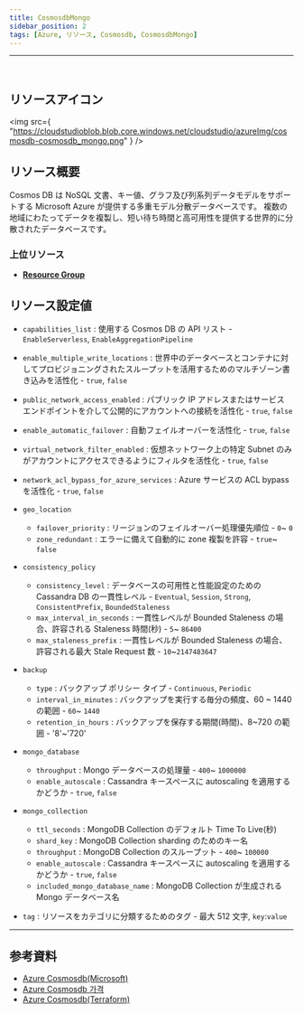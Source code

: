 ```yaml
---
title: CosmosdbMongo
sidebar_position: 2
tags: [Azure, リソース, Cosmosdb, CosmosdbMongo]
---
```


<hr />
<br />

## リソースアイコン

<img
    src={
        "https://cloudstudioblob.blob.core.windows.net/cloudstudio/azureImg/cosmosdb-cosmosdb_mongo.png"
    }
/>

## リソース概要

Cosmos DB は NoSQL 文書、キー値、グラフ及び列系列データモデルをサポートする Microsoft Azure が提供する多重モデル分散データベースです。
複数の地域にわたってデータを複製し、短い待ち時間と高可用性を提供する世界的に分散されたデータベースです。

### 上位リソース

-   [**Resource Group**](https://docs.cstudio.app/docs/resource/azure/Base/ResourceGroup)

## リソース設定値

-   `capabilities_list` : 使用する Cosmos DB の API リスト - `EnableServerless`, `EnableAggregationPipeline`

-   `enable_multiple_write_locations` : 世界中のデータベースとコンテナに対してプロビジョニングされたスループットを活用するためのマルチゾーン書き込みを活性化 - `true`, `false`

-   `public_network_access_enabled` : パブリック IP アドレスまたはサービス エンドポイントを介して公開的にアカウントへの接続を活性化 - `true`, `false`

-   `enable_automatic_failover` : 自動フェイルオーバーを活性化 - `true`, `false`

-   `virtual_network_filter_enabled` : 仮想ネットワーク上の特定 Subnet のみがアカウントにアクセスできるようにフィルタを活性化 - `true`, `false`

-   `network_acl_bypass_for_azure_services` : Azure サービスの ACL bypass を活性化 - `true`, `false`

-   `geo_location`

    -   `failover_priority` : リージョンのフェイルオーバー処理優先順位 - `0`~ `0`
    -   `zone_redundant` : エラーに備えて自動的に zone 複製を許容 - `true`~ `false`

-   `consistency_policy`

    -   `consistency_level` : データベースの可用性と性能設定のための Cassandra DB の一貫性レベル - `Eventual`, `Session`, `Strong`, `ConsistentPrefix`, `BoundedStaleness`
    -   `max_interval_in_seconds` : 一貫性レベルが Bounded Staleness の場合、許容される Staleness 時間(秒) - `5`~ `86400`
    -   `max_staleness_prefix` : 一貫性レベルが Bounded Staleness の場合、許容される最大 Stale Request 数 - `10`~`2147483647`

-   `backup`

    -   `type` : バックアップ ポリシー タイプ - `Continuous`, `Periodic`
    -   `interval_in_minutes` : バックアップを実行する毎分の頻度、60 ~ 1440 の範囲 - `60`~ `1440`
    -   `retention_in_hours` : バックアップを保存する期間(時間)、8~720 の範囲 - '8'~'720'

-   `mongo_database`

    -   `throughput` : Mongo データベースの処理量 - `400`~ `1000000`
    -   `enable_autoscale` : Cassandra キースペースに autoscaling を適用するかどうか - `true`, `false`

-   `mongo_collection`

    -   `ttl_seconds` : MongoDB Collection のデフォルト Time To Live(秒)
    -   `shard_key` : MongoDB Collection sharding のためのキー名
    -   `throughput` : MongoDB Collection のスループット - `400`~ `100000`
    -   `enable_autoscale` : Cassandra キースペースに autoscaling を適用するかどうか - `true`, `false`
    -   `included_mongo_database_name` : MongoDB Collection が生成される Mongo データベース名

-   `tag` : リソースをカテゴリに分類するためのタグ - 最大 512 文字, `key`:`value`

---

## 参考資料

-   [Azure Cosmosdb(Microsoft)](https://learn.microsoft.com/ko-kr/azure/cosmos-db/introduction)
-   [Azure Cosmosdb 가격](https://azure.microsoft.com/en-us/pricing/details/cosmos-db/autoscale-provisioned/)
-   [Azure Cosmosdb(Terraform)](https://registry.terraform.io/providers/hashicorp/azurerm/latest/docs/resources/cosmosdb_account)

